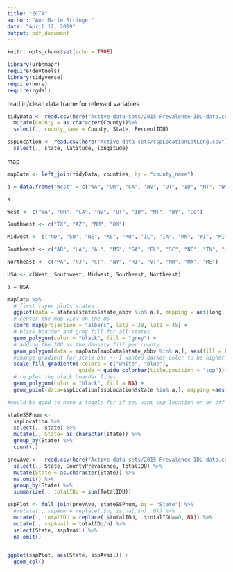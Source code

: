 ```yaml
---
title: "ZCTA"
author: "Ann Marie Stringer"
date: "April 12, 2019"
output: pdf_document
---
```


```r
knitr::opts_chunk$set(echo = TRUE)
```

```r
library(urbnmapr)
require(devtools)
library(tidyverse)
require(here)
require(rgdal)
```

read in/clean data frame for relevant variables
```r
tidyData <- read.csv(here("Active-data-sets/2015-Prevalence-IDU-data.csv")) %>%
  mutate(County = as.character(County))%>%
  select(., county_name = County, State, PercentIDU)

sspLocation <- read.csv(here("Active-data-sets/sspLocationLatLong.csv")) %>%
  select(., state, latitude, longitude) 
```

map
```r
mapData <- left_join(tidyData, counties, by = "county_name")

a = data.frame("West" = c("WA", "OR", "CA", "NV", "UT", "ID", "MT", "WY", "CO", NA, NA, NA, NA, NA), Southwest = c("TX", "AZ", "NM", "OK", NA, NA,NA,NA,NA,NA,NA,NA,NA,NA), Midwest = c("ND", "SD", "NE", "KS", "MO", "IL", "IA", "MN", "WI", "MI", "OH", "IN", NA, NA), Southeast = c("AR", "LA", "AL", "MS", "GA", "FL", "SC", "NC", "TN", "KY", "VA", "DE", "MD", "WV"), Northeast = c("PA", "NJ", "CT", "NY", "RI", "VT", "NH", "MA", "ME", NA,NA,NA,NA,NA))

a

West <- c("WA", "OR", "CA", "NV", "UT", "ID", "MT", "WY", "CO")

Southwest <- c("TX", "AZ", "NM", "OK")

Midwest <- c("ND", "SD", "NE", "KS", "MO", "IL", "IA", "MN", "WI", "MI", "OH", "IN")

Southeast <- c("AR", "LA", "AL", "MS", "GA", "FL", "SC", "NC", "TN", "KY", "VA", "DE", "MD", "WV")

Northeast <- c("PA", "NJ", "CT", "NY", "RI", "VT", "NH", "MA", "ME")

USA <- c(West, Southwest, Midwest, Southeast, Northeast) 

a = USA

mapData %>%
  # first layer plots states 
  ggplot(data = states[states$state_abbv %in% a,], mapping = aes(long, lat, group=group)) + 
  # center the map view on the US
  coord_map(projection = "albers", lat0 = 39, lat1 = 45) +
  # black boarder and grey fill for all states
  geom_polygon(color = "black", fill = "grey") +
  # adding the IDU as the density fill per county
  geom_polygon(data = mapData[mapData$state_abbv %in% a,], aes(fill = PercentIDU)) +
  #change gradient for scale bar -- I wanted darker color to be higher IDU density. 
  scale_fill_gradientn( colors = c("white", "blue"),
                       guide = guide_colorbar(title.position = "top"))+
  # re plot the black boarder lines
  geom_polygon(color = "black", fill = NA) +
  geom_point(data=sspLocation[sspLocation$state %in% a,], mapping =aes(x=longitude, y=latitude), inherit.aes = FALSE)

#would be good to have a toggle for if you want ssp location on or off -- so we can see the chloropleth better


```

```r
stateSSPnum <- 
  sspLocation %>%
  select(., state) %>%
  mutate(., State= as.character(state)) %>%
  group_by(State) %>%
  count(.)

prevAve <-  read.csv(here("Active-data-sets/2015-Prevalence-IDU-data.csv")) %>%
  select(., State, CountyPrevalence, TotalIDU) %>%
  mutate(State = as.character(State)) %>%
  na.omit() %>%
  group_by(State) %>%
  summarize(., totalIDU = sum(TotalIDU)) 

sspPlot <- full_join(prevAve, stateSSPnum, by = "State") %>%
  #mutate(., sspNum = replace(.$n, is.na(.$n), 0)) %>%
  mutate(., totalIDU = replace(.$totalIDU, .$totalIDU==0, NA)) %>%
  mutate(., sspAvail = totalIDU/n) %>%
  select(State, sspAvail) %>%
  na.omit()


ggplot(sspPlot, aes(State, sspAvail)) +
  geom_col()

```

